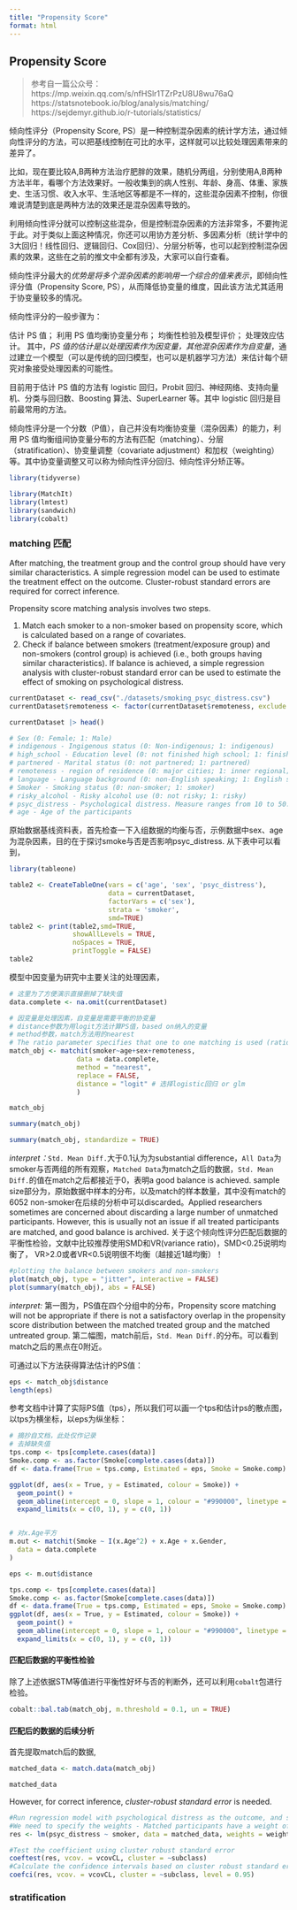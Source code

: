 ```yaml
---
title: "Propensity Score"
format: html
---
```


## Propensity Score

> 参考自一篇公众号：https://mp.weixin.qq.com/s/nfHSlr1TZrPzU8U8wu76aQ
> https://statsnotebook.io/blog/analysis/matching/
> https://sejdemyr.github.io/r-tutorials/statistics/


倾向性评分（Propensity Score, PS）是一种控制混杂因素的统计学方法，通过倾向性评分的方法，可以把基线控制在可比的水平，这样就可以比较处理因素带来的差异了。

比如，现在要比较A,B两种方法治疗肥胖的效果，随机分两组，分别使用A,B两种方法半年，看哪个方法效果好。一般收集到的病人性别、年龄、身高、体重、家族史、生活习惯、收入水平、生活地区等都是不一样的，这些混杂因素不控制，你很难说清楚到底是两种方法的效果还是混杂因素导致的。

利用倾向性评分就可以控制这些混杂，但是控制混杂因素的方法非常多，不要拘泥于此。对于类似上面这种情况，你还可以用协方差分析、多因素分析（统计学中的3大回归！线性回归、逻辑回归、Cox回归）、分层分析等，也可以起到控制混杂因素的效果，这些在之前的推文中全都有涉及，大家可以自行查看。

倾向性评分最大的*优势是将多个混杂因素的影响用一个综合的值来表示*，即倾向性评分值（Propensity Score, PS），从而降低协变量的维度，因此该方法尤其适用于协变量较多的情况。

倾向性评分的一般步骤为：

估计 PS 值；
利用 PS 值均衡协变量分布；
均衡性检验及模型评价；
处理效应估计。
其中，*PS 值的估计是以处理因素作为因变量，其他混杂因素作为自变量*，通过建立一个模型（可以是传统的回归模型，也可以是机器学习方法）来估计每个研究对象接受处理因素的可能性。

目前用于估计 PS 值的方法有 logistic 回归，Probit 回归、神经网络、支持向量机、分类与回归数、Boosting 算法、SuperLearner 等。其中 logistic 回归是目前最常用的方法。

倾向性评分是一个分数（P值），自己并没有均衡协变量（混杂因素）的能力，利用 PS 值均衡组间协变量分布的方法有匹配（matching）、分层（stratification）、协变量调整（covariate adjustment）和加权（weighting）等。其中协变量调整又可以称为倾向性评分回归、倾向性评分矫正等。



```r
library(tidyverse)

library(MatchIt)
library(lmtest)
library(sandwich)
library(cobalt)
```


### matching 匹配

After matching, the treatment group and the control group should have very similar characteristics. A simple regression model can be used to estimate the treatment effect on the outcome. Cluster-robust standard errors are required for correct inference.


Propensity score matching analysis involves two steps.

1. Match each smoker to a non-smoker based on propensity score, which is calculated based on a range of covariates.
2. Check if balance between smokers (treatment/exposure group) and non-smokers (control group) is achieved (i.e., both groups having similar characteristics). If balance is achieved, a simple regression analysis with cluster-robust standard error can be used to estimate the effect of smoking on psychological distress.

```r

currentDataset <- read_csv("./datasets/smoking_psyc_distress.csv")
currentDataset$remoteness <- factor(currentDataset$remoteness, exclude = c("", NA))

currentDataset |> head()

# Sex (0: Female; 1: Male)
# indigenous - Ingigenous status (0: Non-indigenous; 1: indigenous)
# high_school - Education level (0: not finished high school; 1: finished high school)
# partnered - Marital status (0: not partnered; 1: partnered)
# remoteness - region of residence (0: major cities; 1: inner regional; 2: outer regional)
# language - Language background (0: non-English speaking; 1: English speaking)
# Smoker - Smoking status (0: non-smoker; 1: smoker)
# risky_alcohol - Risky alcohol use (0: not risky; 1: risky)
# psyc_distress - Psychological distress. Measure ranges from 10 to 50.
# age - Age of the participants
```

原始数据基线资料表，首先检查一下入组数据的均衡与否，示例数据中sex、age为混杂因素，目的在于探讨smoke与否是否影响psyc_distress.
从下表中可以看到，
```r
library(tableone)

table2 <- CreateTableOne(vars = c('age', 'sex', 'psyc_distress'),
                         data = currentDataset,
                         factorVars = c('sex'),
                         strata = 'smoker',
                         smd=TRUE)
table2 <- print(table2,smd=TRUE,
                showAllLevels = TRUE,
                noSpaces = TRUE,
                printToggle = FALSE)
table2
```

模型中因变量为研究中主要关注的处理因素，
```r
# 这里为了方便演示直接删掉了缺失值
data.complete <- na.omit(currentDataset)

# 因变量是处理因素，自变量是需要平衡的协变量
# distance参数为用logit方法计算PS值，based on纳入的变量
# method参数，match方法用的nearest
# The ratio parameter specifies that one to one matching is used (ratio = 1). A higher ratio will increase the number of samples from the control group that will be included. Therefore, less observations will be discarded. However a higher matching ratio by definition will produce worse matches.
match_obj <- matchit(smoker~age+sex+remoteness,
                 data = data.complete,
                 method = "nearest",
                 replace = FALSE,
                 distance = "logit" # 选择logistic回归 or glm
                 )

match_obj
```
```r
summary(match_obj)

summary(match_obj, standardize = TRUE)
```
*interpret：*`Std. Mean Diff.`大于0.1认为为substantial difference，`All Data`为smoker与否两组的所有观察，`Matched Data`为match之后的数据，`Std. Mean Diff.`的值在match之后都接近于0，表明a good balance is achieved.
sample size部分为，原始数据中样本的分布，以及match的样本数量，其中没有match的6052 non-smoker在后续的分析中可以discarded。Applied researchers sometimes are concerned about discarding a large number of unmatched participants. However, this is usually not an issue if all treated participants are matched, and good balance is archived.
关于这个倾向性评分匹配后数据的平衡性检验，文献中比较推荐使用SMD和VR(variance ratio)，SMD<0.25说明均衡了，
VR>2.0或者VR<0.5说明很不均衡（越接近1越均衡）！


```r
#plotting the balance between smokers and non-smokers
plot(match_obj, type = "jitter", interactive = FALSE)
plot(summary(match_obj), abs = FALSE)
```
*interpret: *第一图为，PS值在四个分组中的分布，Propensity score matching will not be appropriate if there is not a satisfactory overlap in the propensity score distribution between the matched treated group and the matched untreated group.
第二幅图，match前后，`Std. Mean Diff.`的分布。可以看到match之后的黑点在0附近。



可通过以下方法获得算法估计的PS值：
```r
eps <- match_obj$distance
length(eps)
```

参考文档中计算了实际PS值（tps），所以我们可以画一个tps和估计ps的散点图，以tps为横坐标，以eps为纵坐标：

```r
# 摘抄自文档，此处仅作记录
# 去掉缺失值
tps.comp <- tps[complete.cases(data)]
Smoke.comp <- as.factor(Smoke[complete.cases(data)])
df <- data.frame(True = tps.comp, Estimated = eps, Smoke = Smoke.comp)

ggplot(df, aes(x = True, y = Estimated, colour = Smoke)) +
  geom_point() +
  geom_abline(intercept = 0, slope = 1, colour = "#990000", linetype = "dashed") +
  expand_limits(x = c(0, 1), y = c(0, 1))


# 对x.Age平方
m.out <- matchit(Smoke ~ I(x.Age^2) + x.Age + x.Gender,
  data = data.complete
)

eps <- m.out$distance

tps.comp <- tps[complete.cases(data)]
Smoke.comp <- as.factor(Smoke[complete.cases(data)])
df <- data.frame(True = tps.comp, Estimated = eps, Smoke = Smoke.comp)
ggplot(df, aes(x = True, y = Estimated, colour = Smoke)) +
  geom_point() +
  geom_abline(intercept = 0, slope = 1, colour = "#990000", linetype = "dashed") +
  expand_limits(x = c(0, 1), y = c(0, 1))
```


#### 匹配后数据的平衡性检验

除了上述依据STM等值进行平衡性好坏与否的判断外，还可以利用`cobalt`包进行检验。


```r
cobalt::bal.tab(match_obj, m.threshold = 0.1, un = TRUE)
```


#### 匹配后的数据的后续分析

首先提取match后的数据,

```r
matched_data <- match.data(match_obj)

matched_data
```

However, for correct inference, *cluster-robust standard error* is needed.
```r
#Run regression model with psychological distress as the outcome, and smoker as the only predictor
#We need to specify the weights - Matched participants have a weight of 1, unmatched participants 
res <- lm(psyc_distress ~ smoker, data = matched_data, weights = weights)

#Test the coefficient using cluster robust standard error
coeftest(res, vcov. = vcovCL, cluster = ~subclass)
#Calculate the confidence intervals based on cluster robust standard error
coefci(res, vcov. = vcovCL, cluster = ~subclass, level = 0.95)
```


### stratification



```r

```






